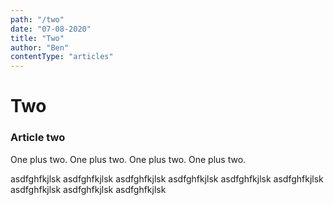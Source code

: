 ```yaml
---
path: "/two"
date: "07-08-2020"
title: "Two"
author: "Ben"
contentType: "articles"
---
```


# Two

### Article two

One plus two. One plus two. One plus two. One plus two.

asdfghfkjlsk asdfghfkjlsk asdfghfkjlsk 
asdfghfkjlsk asdfghfkjlsk asdfghfkjlsk 
asdfghfkjlsk asdfghfkjlsk asdfghfkjlsk 
